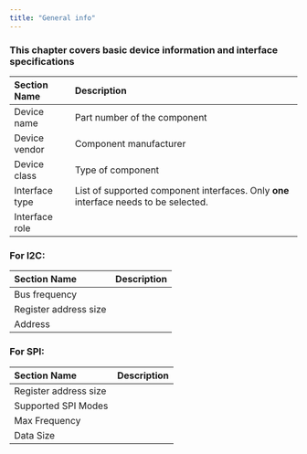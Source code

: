 ```yaml
---
title: "General info"
---
```


### **This chapter covers basic device information and interface specifications**

| **Section Name** | **Description**                                                                      |
| :--------------- | :----------------------------------------------------------------------------------- |
| Device name      | Part number of the component                                                         |
| Device vendor    | Component manufacturer                                                               |
| Device class     | Type of component                                                                    |
| Interface type   | List of supported component interfaces. Only **one** interface needs to be selected. |
| Interface role   |                                                                                      |

### **For I2C:**

| **Section Name**      | **Description** |
| :-------------------- | :-------------- |
| Bus frequency         |                 |
| Register address size |                 |
| Address               |                 |

### **For SPI:**

| **Section Name**      | **Description** |
| :-------------------- | :-------------- |
| Register address size |                 |
| Supported SPI Modes   |                 |
| Max Frequency         |                 |
| Data Size             |                 |